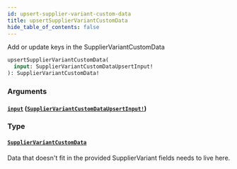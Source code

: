 ```yaml
---
id: upsert-supplier-variant-custom-data
title: upsertSupplierVariantCustomData
hide_table_of_contents: false
---
```



Add or update keys in the SupplierVariantCustomData

```graphql
upsertSupplierVariantCustomData(
  input: SupplierVariantCustomDataUpsertInput!
): SupplierVariantCustomData!
```


### Arguments

#### [`input`](#) ([`SupplierVariantCustomDataUpsertInput!`](/supply/api/graphql-admin/reference/inputs/supplier-variant-custom-data-upsert-input))




### Type

#### [`SupplierVariantCustomData`](/supply/api/graphql-admin/reference/objects/supplier-variant-custom-data)

Data that doesn't fit in the provided SupplierVariant fields needs to live here.




